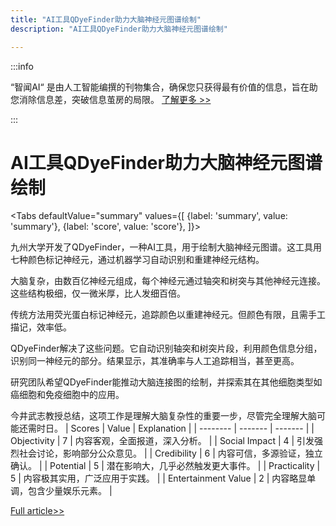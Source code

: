 ```yaml
---
title: "AI工具QDyeFinder助力大脑神经元图谱绘制"
description: "AI工具QDyeFinder助力大脑神经元图谱绘制"

---
```



:::info

“智闻AI“ 是由人工智能编撰的刊物集合，确保您只获得最有价值的信息，旨在助您消除信息差，突破信息茧房的局限。  [了解更多 >>](/)

:::

# AI工具QDyeFinder助力大脑神经元图谱绘制


<Tabs
	defaultValue="summary"
	values={[
	{label: 'summary', value: 'summary'},
	{label: 'score', value: 'score'},
]}>
<TabItem value="summary">


九州大学开发了QDyeFinder，一种AI工具，用于绘制大脑神经元图谱。这工具用七种颜色标记神经元，通过机器学习自动识别和重建神经元结构。

大脑复杂，由数百亿神经元组成，每个神经元通过轴突和树突与其他神经元连接。这些结构极细，仅一微米厚，比人发细百倍。

传统方法用荧光蛋白标记神经元，追踪颜色以重建神经元。但颜色有限，且需手工描记，效率低。

QDyeFinder解决了这些问题。它自动识别轴突和树突片段，利用颜色信息分组，识别同一神经元的部分。结果显示，其准确率与人工追踪相当，甚至更高。

研究团队希望QDyeFinder能推动大脑连接图的绘制，并探索其在其他细胞类型如癌细胞和免疫细胞中的应用。

今井武志教授总结，这项工作是理解大脑复杂性的重要一步，尽管完全理解大脑可能还需时日。
</TabItem>
<TabItem value="score">
	| Scores     | Value   | Explanation |
	| -------- | ------- | ------- |
	| Objectivity  | 7    | 内容客观，全面报道，深入分析。    |
	| Social Impact | 4     | 引发强烈社会讨论，影响部分公众意见。    |
	| Credibility    | 6    | 内容可信，多源验证，独立确认。    |
	| Potential    | 5    | 潜在影响大，几乎必然触发更大事件。    |
	| Practicality    | 5    | 内容极其实用，广泛应用于实践。    |
	| Entertainment Value    | 2    | 内容略显单调，包含少量娱乐元素。    |
</TabItem>
</Tabs>

[Full article>>](https://www.cnbeta.com.tw/articles/science/1437346.htm)
